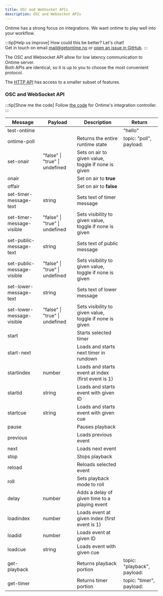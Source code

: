 ```yaml
---
title: OSC and WebSocket APIs
description: OSC and WebSocket APIs
---
```


Ontime has a strong focus on integrations. We want ontime to play well into your workflow.

:::tip[Help us improve]
How could this be better? Let's chat!\
Get in touch on email [mail@getontime.no](mailto:mail@getontime.no) or [open an issue in GitHub](https://github.com/cpvalente/ontime/issues).
:::

The OSC and Websocket API allow for low latency communication to Ontime server.\
Both APIs are identical, so it is up to you to choose the most convenient protocol.

The [HTTP API](api/http) has access to a smaller subset of features.

### OSC and WebSocket API

:::tip[Show me the code]
Follow [the code](https://github.com/cpvalente/ontime/blob/master/apps/server/src/controllers/integrationController.ts) for Ontime's integration controller.
:::


| Message                    | Payload                        | Description                                                 | Return                                                           |
| -------------------------- | ------------------------------ | ----------------------------------------------------------- | ---------------------------------------------------------------- |
| test-ontime                |                                |                                                             | "hello"                                                          |
| ontime-poll                |                                | Returns the entire runtime state                            | topic: "poll", payload: |
| set-onair                  | "false" \| "true" \| undefined | Sets on air to given value, toggle if none is given         |                                                                  |
| onair                      |                                | Set on air to **true**                                      |                                                                  |
| offair                     |                                | Set on air to **false**                                     |                                                                  |
| set-timer-message-text     | string                         | Sets text of timer message                                  |                                                                  |
| set-timer-message-visible  | "false" \| "true" \| undefined | Sets visibility to given value, toggle if none is given     |                                                                  |
| set-public-message-text    | string                         | Sets text of public message                                 |                                                                  |
| set-public-message-visible | "false" \| "true" \| undefined | Sets visibility to given value, toggle if none is given     |                                                                  |
| set-lower-message-text     | string                         | Sets text of lower message                                  |                                                                  |
| set-lower-message-visible  | "false" \| "true" \| undefined | Sets visibility to given value, toggle if none is given     |                                                                  |
| start                      |                                | Starts selected timer                                       |                                                                  |
| start-next                 |                                | Loads and starts next timer in rundown                      |                                                                  |
| startindex                 | number                         | Loads and starts event at index (first event is 1)          |                                                                  |
| startid                    | string                         | Loads and starts event with given ID                        |                                                                  |
| startcue                   | string                         | Loads and starts event with given cue                       |                                                                  |
| pause                      |                                | Pauses playback                                             |                                                                  |
| previous                   |                                | Loads previous event                                        |                                                                  |
| next                       |                                | Loads next event                                            |                                                                  |
| stop                       |                                | Stops playback                                              |                                                                  |
| reload                     |                                | Reloads selected event                                      |                                                                  |
| roll                       |                                | Sets playback mode to roll                                  |                                                                  |
| delay                      | number                         | Adds a delay of given time to a playing event               |                                                                  |
| loadindex                  | number                         | Loads event at given index (first event is 1)               |                                                                  |
| loadid                     | number                         | Loads event at given ID                                     |                                                                  |
| loadcue                    | string                         | Loads event with given cue                                  |                                                                  |
| get-playback               |                                | Returns playback portion  | topic: "playback", payload:            |
| get-timer                  |                                | Returns timer portion     | topic: "timer", payload:              |

